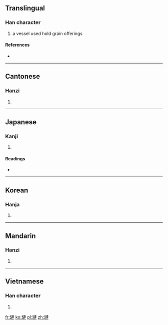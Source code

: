 {{also|琏}}
==Translingual==

===Han character===
{{Han char|rn=96|rad=玉|as=11|sn=15|four=1513<sub>0</sub>|canj=一土卜十十 (MGYJJ)}}

# a vessel used hold grain offerings

====References====
* {{Han ref|kx=0741.080|dkj=21206|dj=1150.260|hdz=21130.110|uh=7489|ud=29833|bh=E6A3|bd=59043}}

----

==Cantonese==

===Hanzi===
{{yue-hanzi|jyut=|y=lin5|sim=琏}}

# {{defn|Cantonese|sort=玉11}}

----

==Japanese==

===Kanji===
{{ja-kanji|grade=|rs=玉11}}

# {{defn|Japanese|sort=玉11}}

====Readings====
* {{ja-readings|on=[[りん]] (rin)|kun=[[うつわ]] (utsuwa)|nanori=}}

----

==Korean==

===Hanja===
{{ko-hanja|hangeul=련>연|eumhun=|rv=ryeon>yeon|mr=ryŏn>yŏn|y=lyen>yen}}

# {{defn|Korean|sort=玉11}}

----

==Mandarin==

===Hanzi===
{{cmn-hanzi|sim=琏|pin=[[lián]] ([[lian2]])|wg=lien<sup>2</sup>}}

# {{defn|Mandarin|sort=玉11}}

----

==Vietnamese==

===Han character===
{{vi-hantu|[[liễn]]|rs=玉11}}

# {{defn|Vietnamese|sort=玉11}}

[[fr:璉]]
[[ko:璉]]
[[pl:璉]]
[[zh:璉]]